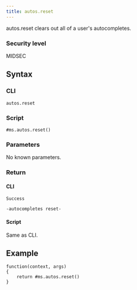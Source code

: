 ```yaml
---
title: autos.reset
---
```


autos.reset clears out all of a user's autocompletes.

### Security level

MIDSEC

## Syntax

### CLI

```
autos.reset
```

### Script

```
#ms.autos.reset()
```

### Parameters

No known parameters.

### Return

#### CLI

```
Success

-autocompletes reset-
```

#### Script

Same as CLI.

## Example

```
function(context, args)
{
	return #ms.autos.reset()
}
```
